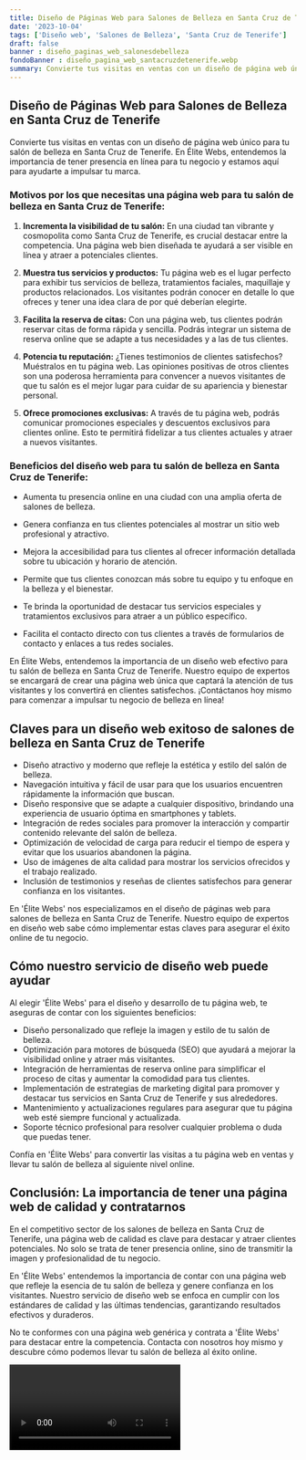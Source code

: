 ```yaml
---
title: Diseño de Páginas Web para Salones de Belleza en Santa Cruz de Tenerife
date: '2023-10-04'
tags: ['Diseño web', 'Salones de Belleza', 'Santa Cruz de Tenerife']
draft: false
banner : diseño_paginas_web_salonesdebelleza
fondoBanner : diseño_pagina_web_santacruzdetenerife.webp
summary: Convierte tus visitas en ventas con un diseño de página web único para tu salón de belleza en Santa Cruz de Tenerife. En Élite Webs, entendemos la importancia de tener presencia en línea para tu negocio y estamos aquí para ayudarte a impulsar tu marca.
---
```


## Diseño de Páginas Web para Salones de Belleza en Santa Cruz de Tenerife

Convierte tus visitas en ventas con un diseño de página web único para tu salón de belleza en Santa Cruz de Tenerife. En Élite Webs, entendemos la importancia de tener presencia en línea para tu negocio y estamos aquí para ayudarte a impulsar tu marca.

### Motivos por los que necesitas una página web para tu salón de belleza en Santa Cruz de Tenerife:

1. **Incrementa la visibilidad de tu salón:** En una ciudad tan vibrante y cosmopolita como Santa Cruz de Tenerife, es crucial destacar entre la competencia. Una página web bien diseñada te ayudará a ser visible en línea y atraer a potenciales clientes.

2. **Muestra tus servicios y productos:** Tu página web es el lugar perfecto para exhibir tus servicios de belleza, tratamientos faciales, maquillaje y productos relacionados. Los visitantes podrán conocer en detalle lo que ofreces y tener una idea clara de por qué deberían elegirte.

3. **Facilita la reserva de citas:** Con una página web, tus clientes podrán reservar citas de forma rápida y sencilla. Podrás integrar un sistema de reserva online que se adapte a tus necesidades y a las de tus clientes.

4. **Potencia tu reputación:** ¿Tienes testimonios de clientes satisfechos? Muéstralos en tu página web. Las opiniones positivas de otros clientes son una poderosa herramienta para convencer a nuevos visitantes de que tu salón es el mejor lugar para cuidar de su apariencia y bienestar personal.

5. **Ofrece promociones exclusivas:** A través de tu página web, podrás comunicar promociones especiales y descuentos exclusivos para clientes online. Esto te permitirá fidelizar a tus clientes actuales y atraer a nuevos visitantes.

### Beneficios del diseño web para tu salón de belleza en Santa Cruz de Tenerife:

- Aumenta tu presencia online en una ciudad con una amplia oferta de salones de belleza.

- Genera confianza en tus clientes potenciales al mostrar un sitio web profesional y atractivo.

- Mejora la accesibilidad para tus clientes al ofrecer información detallada sobre tu ubicación y horario de atención.

- Permite que tus clientes conozcan más sobre tu equipo y tu enfoque en la belleza y el bienestar.

- Te brinda la oportunidad de destacar tus servicios especiales y tratamientos exclusivos para atraer a un público específico.

- Facilita el contacto directo con tus clientes a través de formularios de contacto y enlaces a tus redes sociales.

En Élite Webs, entendemos la importancia de un diseño web efectivo para tu salón de belleza en Santa Cruz de Tenerife. Nuestro equipo de expertos se encargará de crear una página web única que captará la atención de tus visitantes y los convertirá en clientes satisfechos. ¡Contáctanos hoy mismo para comenzar a impulsar tu negocio de belleza en línea!

<GifSeo />

<Cta />

## Claves para un diseño web exitoso de salones de belleza en Santa Cruz de Tenerife

- Diseño atractivo y moderno que refleje la estética y estilo del salón de belleza.
- Navegación intuitiva y fácil de usar para que los usuarios encuentren rápidamente la información que buscan.
- Diseño responsive que se adapte a cualquier dispositivo, brindando una experiencia de usuario óptima en smartphones y tablets.
- Integración de redes sociales para promover la interacción y compartir contenido relevante del salón de belleza.
- Optimización de velocidad de carga para reducir el tiempo de espera y evitar que los usuarios abandonen la página.
- Uso de imágenes de alta calidad para mostrar los servicios ofrecidos y el trabajo realizado.
- Inclusión de testimonios y reseñas de clientes satisfechos para generar confianza en los visitantes.

En 'Élite Webs' nos especializamos en el diseño de páginas web para salones de belleza en Santa Cruz de Tenerife. Nuestro equipo de expertos en diseño web sabe cómo implementar estas claves para asegurar el éxito online de tu negocio.

## Cómo nuestro servicio de diseño web puede ayudar

Al elegir 'Élite Webs' para el diseño y desarrollo de tu página web, te aseguras de contar con los siguientes beneficios:

- Diseño personalizado que refleje la imagen y estilo de tu salón de belleza.
- Optimización para motores de búsqueda (SEO) que ayudará a mejorar la visibilidad online y atraer más visitantes.
- Integración de herramientas de reserva online para simplificar el proceso de citas y aumentar la comodidad para tus clientes.
- Implementación de estrategias de marketing digital para promover y destacar tus servicios en Santa Cruz de Tenerife y sus alrededores.
- Mantenimiento y actualizaciones regulares para asegurar que tu página web esté siempre funcional y actualizada.
- Soporte técnico profesional para resolver cualquier problema o duda que puedas tener.

Confía en 'Élite Webs' para convertir las visitas a tu página web en ventas y llevar tu salón de belleza al siguiente nivel online.

## Conclusión: La importancia de tener una página web de calidad y contratarnos

En el competitivo sector de los salones de belleza en Santa Cruz de Tenerife, una página web de calidad es clave para destacar y atraer clientes potenciales. No solo se trata de tener presencia online, sino de transmitir la imagen y profesionalidad de tu negocio.

En 'Élite Webs' entendemos la importancia de contar con una página web que refleje la esencia de tu salón de belleza y genere confianza en los visitantes. Nuestro servicio de diseño web se enfoca en cumplir con los estándares de calidad y las últimas tendencias, garantizando resultados efectivos y duraderos.

No te conformes con una página web genérica y contrata a 'Élite Webs' para destacar entre la competencia. Contacta con nosotros hoy mismo y descubre cómo podemos llevar tu salón de belleza al éxito online.

<Video />

<CtaBot job='Salones de Belleza' city='Santa Cruz de Tenerife'/>

<Gmaps query='Santa Cruz de Tenerife+españa+maps' />
